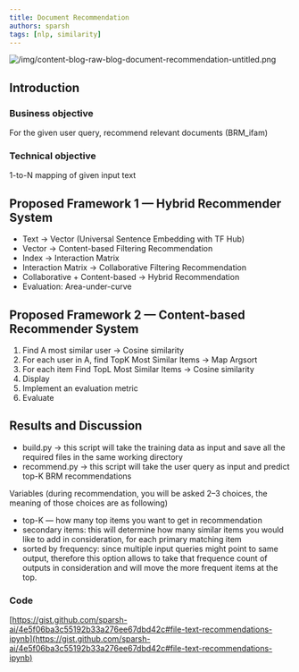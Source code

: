 ```yaml
---
title: Document Recommendation
authors: sparsh
tags: [nlp, similarity]
---
```


![/img/content-blog-raw-blog-document-recommendation-untitled.png](/img/content-blog-raw-blog-document-recommendation-untitled.png)

## **Introduction**

### Business objective

For the given user query, recommend relevant documents (BRM_ifam)

### Technical objective

1-to-N mapping of given input text

## **Proposed Framework 1 — Hybrid Recommender System**

- Text → Vector (Universal Sentence Embedding with TF Hub)
- Vector → Content-based Filtering Recommendation
- Index → Interaction Matrix
- Interaction Matrix → Collaborative Filtering Recommendation
- Collaborative + Content-based → Hybrid Recommendation
- Evaluation: Area-under-curve

## **Proposed Framework 2 — Content-based Recommender System**

1. Find A most similar user → Cosine similarity
2. For each user in A, find TopK Most Similar Items → Map Argsort
3. For each item Find TopL Most Similar Items → Cosine similarity
4. Display
5. Implement an evaluation metric
6. Evaluate

## **Results and Discussion**

- build.py → this script will take the training data as input and save all the required files in the same working directory
- recommend.py → this script will take the user query as input and predict top-K BRM recommendations

Variables (during recommendation, you will be asked 2–3 choices, the meaning of those choices are as following)

- top-K — how many top items you want to get in recommendation
- secondary items: this will determine how many similar items you would like to add in consideration, for each primary matching item
- sorted by frequency: since multiple input queries might point to same output, therefore this option allows to take that frequence count of outputs in consideration and will move the more frequent items at the top.

### **Code**

[https://gist.github.com/sparsh-ai/4e5f06ba3c55192b33a276ee67dbd42c#file-text-recommendations-ipynb](https://gist.github.com/sparsh-ai/4e5f06ba3c55192b33a276ee67dbd42c#file-text-recommendations-ipynb)